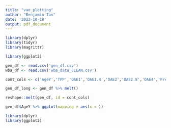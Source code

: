 ```yaml
---
title: "vae_plotting"
author: "Benjamin Tan"
date: '2022-10-18'
output: pdf_document
---
```


```r
library(dplyr)
library(tidyr)
library(magrittr)

library(ggplot2)
```


```r
gen_df <- read.csv('gen_df.csv')
wba_df <- read.csv('wba_data_CLEAN.csv')
```

```r
cont_cols <- c('AgeY','TPP','OAE1','OAE1.4','OAE2','OAE2.8','OAE4','Pressure','SC','ECV','Gender','TympType','Ear.coded','OverallPoF')
```

```r
gen_df_long <- gen_df %>% melt()
```

```r
reshape::melt(gen_df, id = cont_cols)
```


```r
gen_df$AgeY %>% ggplot(mapping = aes(x = ))
```



```r
library(dplyr)
library(ggplot2)
```





